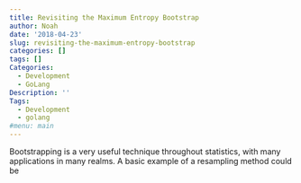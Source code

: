 ```yaml
---
title: Revisiting the Maximum Entropy Bootstrap
author: Noah
date: '2018-04-23'
slug: revisiting-the-maximum-entropy-bootstrap
categories: []
tags: []
Categories:
  - Development
  - GoLang
Description: ''
Tags:
  - Development
  - golang
#menu: main
---
```


Bootstrapping is a very useful technique throughout statistics, with many applications in many realms. A basic example of a resampling method could be 